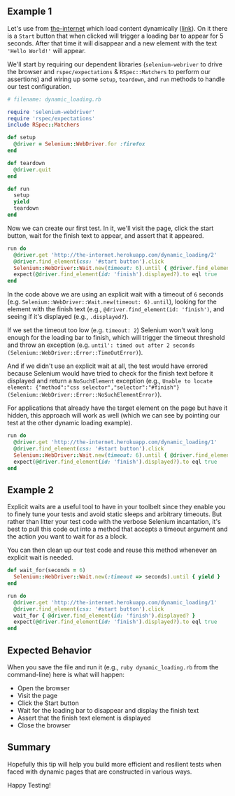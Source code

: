 ## Example 1

Let's use from [the-internet](https://github.com/saucelabs/the-internet) which load content dynamically ([link](http://the-internet.herokuapp.com/dynamic_loading)). On it there is a `Start` button that when clicked will trigger a loading bar to appear for 5 seconds. After that time it will disappear and a new element with the text `'Hello World!'` will appear.

We'll start by requiring our dependent libraries (`selenium-webriver` to drive the browser and `rspec/expectations` & `RSpec::Matchers` to perform our assertions) and wiring up some `setup`, `teardown`, and `run` methods to handle our test configuration.

```ruby
# filename: dynamic_loading.rb

require 'selenium-webdriver'
require 'rspec/expectations'
include RSpec::Matchers

def setup
  @driver = Selenium::WebDriver.for :firefox
end

def teardown
  @driver.quit
end

def run
  setup
  yield
  teardown
end
```

Now we can create our first test. In it, we'll visit the page, click the start button, wait for the finish text to appear, and assert that it appeared.

```ruby
run do
  @driver.get 'http://the-internet.herokuapp.com/dynamic_loading/2'
  @driver.find_element(css: '#start button').click
  Selenium::WebDriver::Wait.new(timeout: 6).until { @driver.find_element(id: 'finish').displayed? }
  expect(@driver.find_element(id: 'finish').displayed?).to eql true
end
```

In the code above we are using an explicit wait with a timeout of `6` seconds (e.g. `Selenium::WebDriver::Wait.new(timeout: 6).until`), looking for the element with the finish text (e.g., `@driver.find_element(id: 'finish')`, and seeing if it's displayed (e.g., `.displayed?`).

If we set the timeout too low (e.g. `timeout: 2`) Selenium won't wait long enough for the loading bar to finish, which will trigger the timeout threshold and throw an exception (e.g. `until': timed out after 2 seconds (Selenium::WebDriver::Error::TimeOutError)`).

And if we didn't use an explicit wait at all, the test would have errored because Selenium would have tried to check for the finish text before it displayed and return a `NoSuchElement` exception (e.g., `Unable to locate element: {"method":"css selector","selector":"#finish"} (Selenium::WebDriver::Error::NoSuchElementError)`).

For applications that already have the target element on the page but have it hidden, this approach will work as well (which we can see by pointing our test at the other dynamic loading example).

```ruby
run do
  @driver.get 'http://the-internet.herokuapp.com/dynamic_loading/1'
  @driver.find_element(css: '#start button').click
  Selenium::WebDriver::Wait.new(timeout: 6).until { @driver.find_element(id: 'finish').displayed? }
  expect(@driver.find_element(id: 'finish').displayed?).to eql true
end
```
## Example 2

Explicit waits are a useful tool to have in your toolbelt since they enable you to finely tune your tests and avoid static sleeps and arbitrary timeouts. But rather than litter your test code with the verbose Selenium incantation, it's best to pull this code out into a method that accepts a timeout argument and the action you want to wait for as a block.

You can then clean up our test code and reuse this method whenever an explicit wait is needed.

```ruby
def wait_for(seconds = 6)
  Selenium::WebDriver::Wait.new(:timeout => seconds).until { yield }
end

run do
  @driver.get 'http://the-internet.herokuapp.com/dynamic_loading/1'
  @driver.find_element(css: '#start button').click
  wait_for { @driver.find_element(id: 'finish').displayed? }
  expect(@driver.find_element(id: 'finish').displayed?).to eql true
end
```

## Expected Behavior

When you save the file and run it (e.g., `ruby dynamic_loading.rb` from the command-line) here is what will happen:

+ Open the browser
+ Visit the page
+ Click the Start button
+ Wait for the loading bar to disappear and display the finish text
+ Assert that the finish text element is displayed
+ Close the browser

## Summary

Hopefully this tip will help you build more efficient and resilient tests when faced with dynamic pages that are constructed in various ways.

Happy Testing!